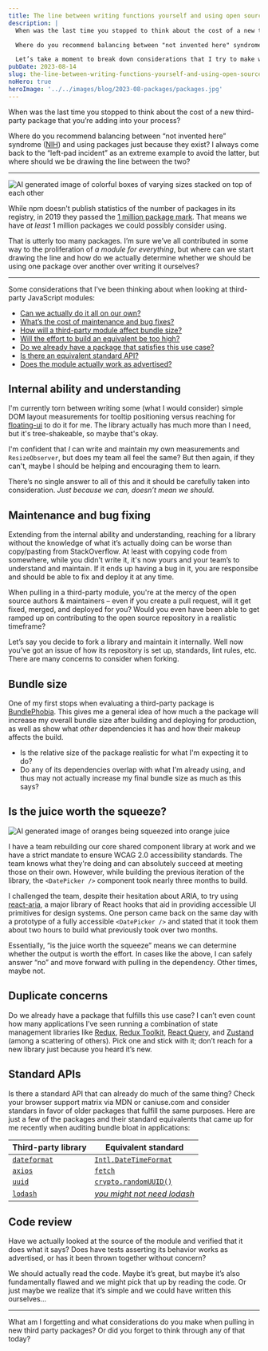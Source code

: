 ```yaml
---
title: The line between writing functions yourself and using open source modules
description: |
  When was the last time you stopped to think about the cost of a new third-party package that you’re adding into your process?

  Where do you recommend balancing between "not invented here" syndrome and using packages just because they exist? I always come back to the "left-pad incident" as an extreme example to avoid the latter, but where should we be drawing the line between the two?

  Let’s take a moment to break down considerations that I try to make when balancing writing code against pulling in third-party modules…
pubDate: 2023-08-14
slug: the-line-between-writing-functions-yourself-and-using-open-source-modules
noHero: true
heroImage: '../../images/blog/2023-08-packages/packages.jpg'
---
```



When was the last time you stopped to think about the cost of a new third-party package that you’re adding into your process?

Where do you recommend balancing between “not invented here” syndrome ([NIH](<(https://en.wikipedia.org/wiki/Not_invented_here)>)) and using packages just because they exist? I always come back to the “left-pad incident” as an extreme example to avoid the latter, but where should we be drawing the line between the two?

---

<Image
  src={HeroImage}
  width={1152}
  alt="AI generated image of colorful boxes of varying sizes stacked on top of each other"
/>

While npm doesn't publish statistics of the number of packages in its registry, in 2019 they passed the [1 million package mark](https://blog.npmjs.org/post/615388323067854848/so-long-and-thanks-for-all-the-packages.html). That means we have _at least_ 1 million packages we could possibly consider using.

That is utterly too many packages. I’m sure we’ve all contributed in some way to the proliferation of _a module for everything_, but where can we start drawing the line and how do we actually determine whether we should be using one package over another over writing it ourselves?

---

Some considerations that I’ve been thinking about when looking at third-party JavaScript modules:

- [Can we actually do it all on our own?](#internal-ability-and-understanding)
- [What’s the cost of maintenance and bug fixes?](#maintenance-and-bug-fixing)
- [How will a third-party module affect bundle size?](#bundle-size)
- [Will the effort to build an equivalent be too high?](#is-the-juice-worth-the-squeeze)
- [Do we already have a package that satisfies this use case?](#duplicate-concerns)
- [Is there an equivalent standard API?](#standard-apis)
- [Does the module actually work as advertised?](#code-review)

## Internal ability and understanding

I'm currently torn between writing some (what I would consider) simple DOM layout measurements for tooltip positioning versus reaching for [floating-ui](https://floating-ui.com/) to do it for me. The library actually has much more than I need, but it's tree-shakeable, so maybe that's okay.

I'm confident that _I_ can write and maintain my own measurements and `ResizeObserver`, but does my team all feel the same? But then again, if they can't, maybe I should be helping and encouraging them to learn.

There’s no single answer to all of this and it should be carefully taken into consideration. _Just because we can, doesn’t mean we should._

## Maintenance and bug fixing

Extending from the internal ability and understanding, reaching for a library without the knowledge of what it’s actually doing can be worse than copy/pasting from StackOverflow. At least with copying code from somewhere, while you didn't write it, it's now yours and your team’s to understand and maintain. If it ends up having a bug in it, you are responsibe and should be able to fix and deploy it at any time.

When pulling in a third-party module, you're at the mercy of the open source authors & maintainers – even if you create a pull request, will it get fixed, merged, and deployed for you? Would you even have been able to get ramped up on contributing to the open source repository in a realistic timeframe?

Let’s say you decide to fork a library and maintain it internally. Well now you’ve got an issue of how its repository is set up, standards, lint rules, etc. There are many concerns to consider when forking.

## Bundle size

One of my first stops when evaluating a third-party package is [BundlePhobia](https://bundlephobia.com/). This gives me a general idea of how much a the package will increase my overall bundle size after building and deploying for production, as well as show what _other_ dependencies it has and how their makeup affects the build.

- Is the relative size of the package realistic for what I'm expecting it to do?
- Do any of its dependencies overlap with what I'm already using, and thus may not actually increase my final bundle size as much as this says?

## Is the juice worth the squeeze?

<Image src={JuiceSqueezeImage} width={1152} alt="AI generated image of oranges being squeezed into orange juice" />

I have a team rebuilding our core shared component library at work and we have a strict mandate to ensure WCAG 2.0 accessibility standards. The team knows what they're doing and can absolutely succeed at meeting those on their own. However, while building the previous iteration of the library, the `<DatePicker />` component took nearly three months to build.

I challenged the team, despite their hesitation about ARIA, to try using [react-aria](https://react-spectrum.adobe.com/react-aria/index.html), a major library of React hooks that aid in providing accessible UI primitives for design systems. One person came back on the same day with a prototype of a fully accessible `<DatePicker />` and stated that it took them about two hours to build what previously took over two months.

Essentially, “is the juice worth the squeeze” means we can determine whether the output is worth the effort. In cases like the above, I can safely answer “no” and move forward with pulling in the dependency. Other times, maybe not.

## Duplicate concerns

Do we already have a package that fulfills this use case? I can’t even count how many applications I’ve seen running a combination of state management libraries like [Redux](https://redux.js.org/), [Redux Toolkit](https://redux-toolkit.js.org/), [React Query](https://tanstack.com/query/latest/), and [Zustand](https://docs.pmnd.rs/zustand/getting-started/introduction) (among a scattering of others). Pick one and stick with it; don’t reach for a new library just because you heard it’s new.

## Standard APIs

Is there a standard API that can already do much of the same thing? Check your browser support matrix via MDN or caniuse.com and consider standars in favor of older packages that fulfill the same purposes. Here are just a few of the packages and their standard equivalents that came up for me recently when auditing bundle bloat in applications:

| Third-party library                                      | Equivalent standard                                                                                                           |
| -------------------------------------------------------- | ----------------------------------------------------------------------------------------------------------------------------- |
| [`dateformat`](https://www.npmjs.com/package/dateformat) | [`Intl.DateTimeFormat`](https://developer.mozilla.org/en-US/docs/Web/JavaScript/Reference/Global_Objects/Intl/DateTimeFormat) |
| [`axios`](https://www.npmjs.com/package/axios)           | [`fetch`](https://developer.mozilla.org/en-US/docs/Web/API/fetch)                                                             |
| [`uuid`](https://www.npmjs.com/package/uuid)             | [`crypto.randomUUID()`](https://developer.mozilla.org/en-US/docs/Web/API/Crypto/randomUUID)                                   |
| [`lodash`](https://www.npmjs.com/package/lodash)         | [_you might not need lodash_](https://youmightnotneed.com/lodash/)                                                            |

## Code review

Have we actually looked at the source of the module and verified that it does what it says? Does have tests asserting its behavior works as advertised, or has it been thrown together without concern?

We should actually read the code. Maybe it’s great, but maybe it’s also fundamentally flawed and we might pick that up by reading the code. Or just maybe we realize that it’s simple and we could have written this ourselves…

---

What am I forgetting and what considerations do you make when pulling in new third party packages? Or did you forget to think through any of that today?
